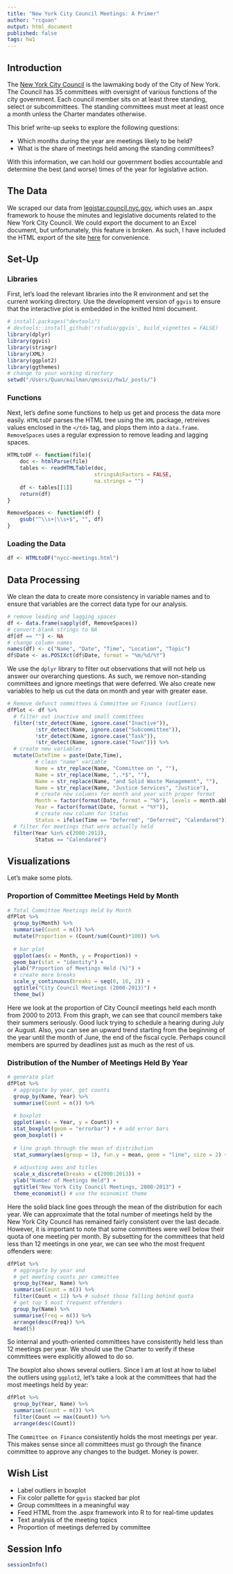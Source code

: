 ```yaml
---
title: "New York City Council Meetings: A Primer"
author: "rcquan"
output: html_document
published: false
tags: hw1
---
```


## Introduction

The [New York City Council](http://council.nyc.gov/html/home/home.shtml) is the lawmaking body of the City of New York. The Council has 35 committees with oversight of various functions of the city government. Each council member sits on at least three standing, select or subcommittees. The standing committees must meet at least once a month unless the Charter mandates otherwise.

This brief write-up seeks to explore the following questions:

* Which months during the year are meetings likely to be held?
* What is the share of meetings held among the standing committees?

With this information, we can hold our government bodies accountable and determine the best (and worse) times of the year for legislative action.

## The Data

We scraped our data from [legistar.council.nyc.gov](legistar.council.nyc.gov), which uses an .aspx framework to house the minutes and legislative documents related to the New York City Council. We could export the document to an Excel document, but unfortunately, this feature is broken. As such, I have included the HTML export of the site [here](https://www.dropbox.com/s/356ccfd2o3zmt3p/nycc-meetings.html?dl=0) for convenience.

## Set-Up

### Libraries

First, let's load the relevant libraries into the R environment and set the current working directory. Use the development version of `ggvis` to ensure that the interactive plot is embedded in the knitted html document.

```r
# install.packages("devtools")
# devtools::install_github('rstudio/ggvis', build_vignettes = FALSE)
library(dplyr)
library(ggvis)
library(stringr)
library(XML)
library(ggplot2)
library(ggthemes)
# change to your working directory
setwd("/Users/Quan/mailman/qmssviz/hw1/_posts/")
```

### Functions

Next, let's define some functions to help us get and process the data more easily. `HTMLtoDF` parses the HTML tree using the `XML` package, retreives values enclosed in the `</td>` tag, and plops them into a `data.frame`. `RemoveSpaces` uses a regular expression to remove leading and lagging spaces.

```r
HTMLtoDF <- function(file){
    doc <- htmlParse(file)
    tables <- readHTMLTable(doc, 
                            stringsAsFactors = FALSE,
                            na.strings = "")
    df <- tables[[1]]
    return(df)
}

RemoveSpaces <- function(df) {
    gsub("^\\s+|\\s+$", "", df)
}
```

### Loading the Data

```r
df <- HTMLtoDF("nycc-meetings.html")
```

## Data Processing

We clean the data to create more consistency in variable names and to ensure that variables are the correct data type for our analysis.

```r
# remove leading and lagging spaces
df <- data.frame(sapply(df, RemoveSpaces))
# convert blank strings to NA
df[df == ""] <- NA
# change column names
names(df) <- c("Name", "Date", "Time", "Location", "Topic")
df$Date <- as.POSIXct(df$Date, format = "%m/%d/%Y")
```

We use the `dplyr` library to filter out observations that will not help us answer our overarching questions. As such, we remove non-standing committees and ignore meetings that were deferred. We also create new variables to help us cut the data on month and year with greater ease.

```r
# Remove defunct committees & Committee on Finance (outliers)
dfPlot <- df %>%
  # filter out inactive and small committees
  filter(!str_detect(Name, ignore.case("Inactive")),
         !str_detect(Name, ignore.case("Subcommittee")),
         !str_detect(Name, ignore.case("Task")),
         !str_detect(Name, ignore.case("Town"))) %>%
  # create new variables
  mutate(DateTime = paste(Date,Time),
         # clean "name" variable
         Name = str_replace(Name, "Committee on ", ""),
         Name = str_replace(Name, ",.*$", ""),
         Name = str_replace(Name, "and Solid Waste Management", ""),
         Name = str_replace(Name, "Justice Services", "Justice"),
         # create new columns for month and year with proper format
         Month = factor(format(Date, format = "%b"), levels = month.abb),
         Year = factor(format(Date, format = "%Y")),
         # create new column for Status
         Status = ifelse(Time == "Deferred", "Deferred", "Calendared")) %>%
  # filter for meetings that were actually held
  filter(Year %in% c(2000:2013),
         Status == "Calendared")
```

## Visualizations

Let's make some plots.

### Proportion of Committee Meetings Held by Month

```r
# Total Committee Meetings Held by Month
dfPlot %>%
  group_by(Month) %>%
  summarise(Count = n()) %>%
  mutate(Proportion = (Count/sum(Count)*100)) %>%
  
  # bar plot
  ggplot(aes(x = Month, y = Proportion)) +
  geom_bar(stat = "identity") +
  ylab("Proportion of Meetings Held (%)") +
  # create more breaks
  scale_y_continuous(breaks = seq(0, 16, 2)) +
  ggtitle("City Council Meetings (2000-2013)") +
  theme_bw()
```

Here we look at the proportion of City Council meetings held each month from 2000 to 2013. From this graph, we can see that council members take their summers seriously. Good luck trying to schedule a hearing during July or August. Also, you can see an upward trend starting from the beginning of the year until the month of June, the end of the fiscal cycle. Perhaps council members are spurred by deadlines just as much as the rest of us.

### Distribution of the Number of Meetings Held By Year 

```r
# generate plot
dfPlot %>%
  # aggregate by year, get counts
  group_by(Name, Year) %>%
  summarise(Count = n()) %>%
  
  # boxplot
  ggplot(aes(x = Year, y = Count)) +
  stat_boxplot(geom = "errorbar") + # add error bars
  geom_boxplot() +
  
  # line graph through the mean of distribution
  stat_summary(aes(group = 1), fun.y = mean, geom = "line", size = 2) +
  
  # adjusting axes and titles
  scale_x_discrete(breaks = c(2000:2013)) + 
  ylab("Number of Meetings Held") +
  ggtitle("New York City Council Meetings, 2000-2013") +
  theme_economist() # use the economist theme

```

Here the solid black line goes through the mean of the distribution for each year. We can approximate that the total number of meetings held by the New York City Council has remained fairly consistent over the last decade. However, it is important to note that some committees were well below their quota of one meeting per month. By subsetting for the committees that held less than 12 meetings in one year, we can see who the most frequent offenders were:

```r
dfPlot %>%
  # aggregate by year and
  # get meeting counts per committee
  group_by(Year, Name) %>%
  summarise(Count = n()) %>%
  filter(Count < 12) %>% # subset those falling behind quota
  # get top 5 most frequent offenders
  group_by(Name) %>%
  summarise(Freq = n()) %>%
  arrange(desc(Freq)) %>%
  head(5)
```

So internal and youth-oriented committees have consistently held less than 12 meetings per year. We should use the Charter to verify if these committees were explicitly allowed to do so.

The boxplot also shows several outliers. Since I am at lost at how to label the outliers using `ggplot2`, let's take a look at the committees that had the most meetings held by year:

```r
dfPlot %>%
  group_by(Year, Name) %>%
  summarise(Count = n()) %>%
  filter(Count == max(Count)) %>%
  arrange(desc(Count))
```

The `Committee on Finance` consistently holds the most meetings per year. This makes sense since all committees must go through the finance committee to approve any changes to the budget. Money is power.

## Wish List

* Label outliers in boxplot
* Fix color pallette for `ggvis` stacked bar plot
* Group committees in a meaningful way
* Feed HTML from the .aspx framework into R to for real-time updates
* Text analysis of the meeting topics
* Proportion of meetings deferred by committee

## Session Info

```r
sessionInfo()
```


